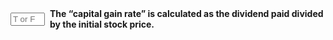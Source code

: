 ::: {.question-block}

<form onsubmit="event.preventDefault(); checkAnswerBox('module2_tf_q84','F')" style="display: flex; align-items: center; gap: 8px;">
<input type="text" id="module2_tf_q84" name="module2_tf_q84" maxlength="1" placeholder="T or F"
         style="width: 55px;" data-correct-answer="F" /> <label for="module2_tf_q84"><strong>The "capital gain rate" is calculated as the dividend paid divided by the initial stock price.</strong></label>
</form>

<div id="feedback-module2_tf_q84" class="feedback" data-status="" style="display:none;">
The sentence is FALSE. This defines the "dividend yield." The "capital gain rate" is the change in the stock's price divided by the initial price.
</div>
:::